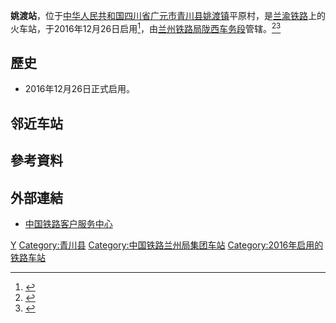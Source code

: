 {{Infobox China railway station
|车站名称 = 姚渡站
|图片 = 
|图片介绍 = 
|其他名称 = 
|车站拼音 = Yaodu
|英文名称 = Yaodu Railway Station
|车站代码 = 45237<ref>{{cite web|url=http://hyfw.12306.cn/hyinfo/action/FwcszsAction_index?type=1|title=营业站服务信息查询|publisher=[[中国铁路客户服务中心|中国铁路客户服务中心]]|accessdate=2017-10-12|archive-date=2016-11-06|archive-url=https://web.archive.org/web/20161106075157/http://hyfw.12306.cn/hyinfo/action/FwcszsAction_index?type=1|dead-url=no}}</ref>
|电报码 = AOJ
|拼音码 = YDU
|始建时间 = 
|开通运营 = 2016年12月26日
|车站位置 = [[四川省|四川省]][[广元市|广元市]][[青川县|青川县]][[姚渡镇_(青川县)|姚渡镇]]平原村
|坐标 = {{coord|32.805759|N|105.494319|E|display=inline,title}}
|归属 = [[兰州铁路局|兰州铁路局]][[陇西车务段|陇西车务段]]<ref>{{cite web|url=http://wzcgpt.cr-lanzh.com.cn/mainPageNotice.do?method=info&id=IJ002016111501601353%40IJ002016110201595518%4010|title=陇西车务段关于兰渝线淋浴间、活动室设施设备招标采购二次公告|publisher=兰州铁路局物资采购平台|date=2016-11-15|accessdate=2016-12-28|quote=送陇西车务段管内兰渝线(岷县、哈达铺、临江铺、沙湾、陇南西、陇南、桔柑、枫湘院、姚渡、羊木)各站|archive-url=https://web.archive.org/web/20161228194947/http://wzcgpt.cr-lanzh.com.cn/mainPageNotice.do?method=info&id=IJ002016111501601353%40IJ002016110201595518%4010|archive-date=2016-12-28|dead-url=yes}}</ref>
|线路 = [[兰渝铁路|兰渝铁路]]
|车站等级 = [[三等站_(中铁)|三等站]]
|使用状态 = 使用中
|月台数目 = 
|股道数目 = 
}}
'''姚渡站'''，位于[[中华人民共和国|中华人民共和国]][[四川省|四川省]][[广元市|广元市]][[青川县|青川县]][[姚渡镇_(青川县)|姚渡镇]]平原村，是[[兰渝铁路|兰渝铁路]]上的火车站，于2016年12月26日启用<ref>{{Cite web |url=http://news.qq.com/a/20161224/013375.htm |title=兰渝铁路岷广段26日通车 将结束陇南地区不通火车历史 |accessdate=2016-12-28 |archive-date=2016-12-28 |archive-url=https://web.archive.org/web/20161228133412/http://news.qq.com/a/20161224/013375.htm |dead-url=no }}</ref>，由[[兰州铁路局|兰州铁路局]][[陇西车务段|陇西车务段]]管辖。<ref>{{Cite web |url=http://www.moc.gov.cn/st2010/sichuan/sc_jiaotongxw/jtxw_wenzibd/201612/t20161221_2141944.html |title=兰渝铁路姚渡站站前广场提前73天建成 |access-date=2016-12-28 |archive-date=2016-12-28 |archive-url=https://web.archive.org/web/20161228200852/http://www.moc.gov.cn/st2010/sichuan/sc_jiaotongxw/jtxw_wenzibd/201612/t20161221_2141944.html |dead-url=yes }}</ref><ref>{{Cite web |url=http://gansu.gscn.com.cn/system/2016/12/27/011571649.shtml |title=兰渝铁路岷县至广元段正式通车 预计明年年中全线将建成通车 |access-date=2016-12-28 |archive-url=https://web.archive.org/web/20161228195417/http://gansu.gscn.com.cn/system/2016/12/27/011571649.shtml |archive-date=2016-12-28 |dead-url=yes }}</ref>
==歷史==
* 2016年12月26日正式启用。

== 邻近车站 ==
{{start rail box|[[File:China_Railways.svg|16px]] [[中国铁路|中国铁路]]}}
{{s-inop|[[羊木站|羊木站]]|{{站|重庆北}}方向}}
{{s-line|[[兰渝铁路|兰渝铁路]]<br />← 35km 姚渡站 27km →}}
{{s-inop|[[枫相院站|枫相院站]]|{{站|兰州东}}方向}}
{{end box}}

==參考資料==
{{reflist}}
==外部連結==
* [http://www.12306.cn/mormhweb/ 中国铁路客户服务中心]{{Wayback|url=http://www.12306.cn/mormhweb/ |date=20180205163941 }}

{{China-rail-stub}}
{{兰渝铁路}}
[[Category:广元市铁路车站|Y]]
[[Category:青川县|Category:青川县]]
[[Category:中国铁路兰州局集团车站|Category:中国铁路兰州局集团车站]]
[[Category:2016年启用的铁路车站|Category:2016年启用的铁路车站]]